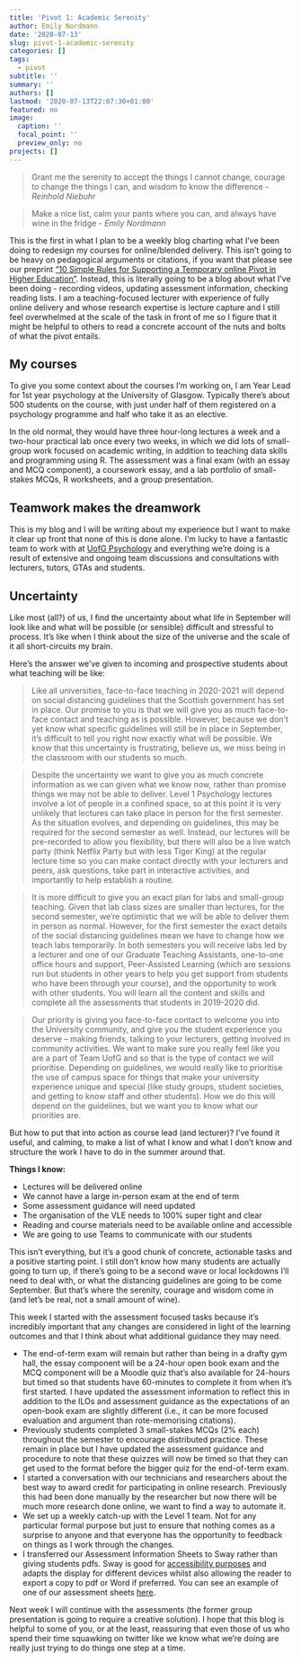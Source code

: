 ```yaml
---
title: 'Pivot 1: Academic Serenity'
author: Emily Nordmann
date: '2020-07-13'
slug: pivot-1-academic-serenity
categories: []
tags:
  - pivot
subtitle: ''
summary: ''
authors: []
lastmod: '2020-07-13T22:07:30+01:00'
featured: no
image:
  caption: ''
  focal_point: ''
  preview_only: no
projects: []
---
```

> Grant me the serenity to accept the things I cannot change, courage to change the things I can, and wisdom to know the difference - *Reinhold Niebuhr*

> Make a nice list, calm your pants where you can, and always have wine in the fridge - *Emily Nordmann*

This is the first in what I plan to be a weekly blog charting what I've been doing to redesign my courses for online/blended delivery. This isn't going to be heavy on pedagogical arguments or citations, if you want that please see our preprint ["10 Simple Rules for Supporting a Temporary online Pivot in Higher Education"](https://psyarxiv.com/qdh25/). Instead, this is literally going to be a blog about what I've been doing - recording videos, updating assessment information, checking reading lists. I am a teaching-focused lecturer with experience of fully online delivery and whose research expertise is lecture capture and  I still feel overwhelmed at the scale of the task in front of me so I figure that it might be helpful to others to read a concrete account of the nuts and bolts of what the pivot entails.

## My courses

To give you some context about the courses I'm working on, I am Year Lead for 1st year psychology at the University of Glasgow. Typically there's about 500 students on the course, with just under half of them registered on a psychology programme and half who take it as an elective. 

In the old normal, they would have three hour-long lectures a week and a two-hour practical lab once every two weeks, in which we did lots of small-group work focused on academic writing, in addition to teaching data skills and programming using R. The assessment was a final exam (with an essay and MCQ component), a coursework essay, and a lab portfolio of small-stakes MCQs, R worksheets, and a group presentation.


## Teamwork makes the dreamwork

This is my blog and I will be writing about my experience but I want to make it clear up front that none of this is done alone. I'm lucky to have a fantastic team to work with at [UofG Psychology](https://twitter.com/UofGPsychology) and everything we're doing is a result of extensive and ongoing team discussions and consultations with lecturers, tutors, GTAs and students.

## Uncertainty

Like most (all?) of us, I find the uncertainty about what life in September will look like and what will be possible (or sensible) difficult and stressful to process. It's like when I think about the size of the universe and the scale of it all short-circuits my brain. 

Here's the answer we've given to incoming and prospective students about what teaching will be like:

> Like all universities, face-to-face teaching in 2020-2021 will depend on social distancing guidelines that the Scottish government has set in place. Our promise to you is that we will give you as much face-to-face contact and teaching as is possible. However, because we don’t yet know what specific guidelines will still be in place in September, it’s difficult to tell you right now exactly what will be possible. We know that this uncertainty is frustrating, believe us, we miss being in the classroom with our students so much.  

> Despite the uncertainty we want to give you as much concrete information as we can given what we know now, rather than promise things we may not be able to deliver. Level 1 Psychology lectures involve a lot of people in a confined space, so at this point it is very unlikely that lectures can take place in person for the first semester. As the situation evolves, and depending on guidelines, this may be required for the second semester as well. Instead, our lectures will be pre-recorded to allow you flexibility, but there will also be a live watch party (think Netflix Party but with less Tiger King) at the regular lecture time so you can make contact directly with your lecturers and peers, ask questions, take part in interactive activities, and importantly to help establish a routine.

> It is more difficult to give you an exact plan for labs and small-group teaching. Given that lab class sizes are smaller than lectures, for the second semester, we’re optimistic that we will be able to deliver them in person as normal. However, for the first semester the exact details of the social distancing guidelines mean we have to change  how we teach labs temporarily.   In both semesters you will receive labs led by a lecturer and one of our Graduate Teaching Assistants, one-to-one office hours and support, Peer-Assisted Learning (which are sessions run but students in other years to help you get support from students who have been through your course), and the opportunity to work with other students. You will learn all the content and skills and complete all the assessments that students in 2019-2020 did. 

> Our priority is giving you face-to-face contact to welcome you into the University community, and give you the student experience you deserve – making friends, talking to your lecturers, getting involved in community activities. We want to make sure you really feel like you are a part of Team UofG and so that is the type of contact we will prioritise. Depending on guidelines, we would really like to prioritise the use of campus space for things that make your university experience unique and special (like study groups, student societies, and getting to know staff and other students). How we do this will depend on the guidelines, but we want you to know what our priorities are.

But how to put that into action as course lead (and lecturer)? I've found it useful, and calming, to make a list of what I know and what I don't know and structure the work I have to do in the summer around that.

**Things I know:**

* Lectures will be delivered online
* We cannot have a large in-person exam at the end of term 
* Some assessment guidance will need updated
* The organisation of the VLE needs to 100% super tight and clear
* Reading and course materials need to be available online and accessible
* We are going to use Teams to communicate with our students

This isn't everything, but it's a good chunk of concrete, actionable tasks and a positive starting point. I still don't know how many students are actually going to turn up, if there's going to be a second wave or local lockdowns I'll need to deal with, or what the distancing guidelines are going to be come September. But that's where the serenity, courage and wisdom come in (and let's be real, not a small amount of wine).

This week I started with the assessment focused tasks because it's incredibly important that any changes are considered in light of the learning outcomes and that I think about what additional guidance they may need.

* The end-of-term exam will remain but rather than being in a drafty gym hall, the essay component will be a 24-hour open book exam and the MCQ component will be a Moodle quiz that's also available for 24-hours but timed so that students have 60-minutes to complete it from when it's first started. I have updated the assessment information  to reflect this in addition to the ILOs and assessment guidance as the expectations of an open-book exam are slightly different (i.e., it can be more focused evaluation and argument than rote-memorising citations).
* Previously students completed 3 small-stakes MCQs (2% each) throughout the semester to encourage distributed practice. These remain in place but I have updated the assessment guidance and procedure to note that these quizzes will now be timed so that they can get used to the format before the bigger quiz for the end-of-term exam.
* I started a conversation with our technicians and researchers about the best way to award credit for participating in online research. Previously this had been done manually by the researcher but now there will be much more research done online, we want to find a way to automate it.
* We set up a weekly catch-up with the Level 1 team. Not for any particular formal purpose but just to ensure that nothing comes as a surprise to anyone and that everyone has the opportunity to feedback on things as I work through the changes.
* I transferred our Assessment Information Sheets to Sway rather than giving students pdfs. Sway is good for [accessibility purposes](https://www.quostar.com/blog/sway-for-office-365-overview/) and adapts the display for different devices whilst also allowing the reader to export a copy to pdf or Word if preferred. You can see an example of one of our assessment sheets [here](https://sway.office.com/RnxqSvogLgH0UEIn?ref=Link).

Next week I will continue with the assessments (the former group presentation is going to require a creative solution). I hope that this blog is helpful to some of you, or at the least, reassuring that even those of us who spend their time squawking on twitter like we know what we're doing are really just trying to do things one step at a time.